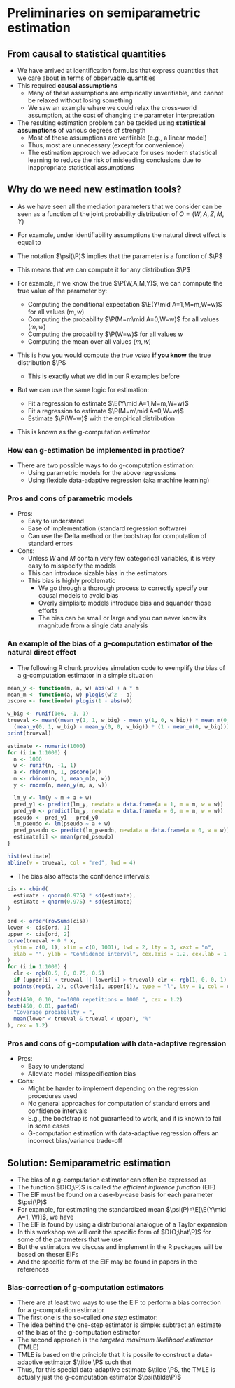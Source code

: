 # Preliminaries on semiparametric estimation

## From causal to statistical quantities

- We have arrived at identification formulas that express quantities that we care about in terms of observable quantities
- This required **causal assumptions**
  - Many of these assumptions are empirically unverifiable, and cannot be relaxed without losing something
  - We saw an example where we could relax the cross-world assumption, at the cost of changing the parameter interpretation
- The resulting estimation problem can be tackled using **statistical assumptions** of various degrees of strength
  - Most of these assumptions are verifiable (e.g., a linear model)
  - Thus, most are unnecessary (except for convenience)
  - The estimation approach we advocate for uses modern statistical learning to reduce the risk of misleading conclusions due to inappropriate statistical assumptions
   
## Why do we need new estimation tools?

- As we have seen all the mediation parameters that we consider can be
  seen as a function of the joint probability distribution of $O=(W,A,Z,M,Y)$
- For example, under identifiability assumptions the natural direct effect is
  equal to

  \begin{equation*}
    \psi(\P) =  \E[\E\{\E(Y \mid A=1, M, W) - \E(Y \mid A=0, M, W)\mid A=0,W\}]
  \end{equation*}

- The notation $\psi(\P)$ implies that the parameter is a function of $\P$
- This means that we can compute it for any distribution $\P$
- For example, if we know the true $\P(W,A,M,Y)$, we can comnpute the true value
  of the parameter by:
  - Computing the conditional expectation $\E(Y\mid A=1,M=m,W=w)$ for all values
    $(m,w)$
  - Computing the probability $\P(M=m\mid A=0,W=w)$ for all values $(m,w)$
  - Computing the probability $\P(W=w)$ for all values $w$
  - Computing the mean over all values $(m,w)$
  
- This is how you would compute the _true value_ **if you know** the true
  distribution $\P$
  - This is exactly what we did in our R examples before
- But we can use the same logic for estimation:
  - Fit a regression to estimate $\E(Y\mid A=1,M=m,W=w)$
  - Fit a regression to estimate $\P(M=m\mid A=0,W=w)$
  - Estimate $\P(W=w)$ with the empirical distribution
- This is known as the g-computation estimator 

### How can g-estimation be implemented in practice?

- There are two possible ways to do g-computation estimation:
  - Using parametric models for the above regressions
  - Using flexible data-adaptive regression (aka machine learning)

### Pros and cons of parametric models

- Pros:
  - Easy to understand
  - Ease of implementation (standard regression software)
  - Can use the Delta method or the bootstrap for computation of standard errors

- Cons:
  - Unless $W$ and $M$ contain very few categorical variables, it is very easy
    to misspecify the models
  - This can introduce sizable bias in the estimators
  - This bias is highly problematic
    - We go through a thorough process to correctly specify our causal models to
      avoid bias
    - Overly simplisitc models introduce bias and squander those efforts
    - The bias can be small or large and you can never know its magnitude from a single data
      analysis

### An example of the bias of a g-computation estimator of the natural direct effect

- The following R chunk provides simulation code to exemplify the bias of a g-computation estimator in a simple situation
```r
mean_y <- function(m, a, w) abs(w) + a * m
mean_m <- function(a, w) plogis(w^2 - a)
pscore <- function(w) plogis(1 - abs(w))

w_big <- runif(1e6, -1, 1)
trueval <- mean((mean_y(1, 1, w_big) - mean_y(1, 0, w_big)) * mean_m(0, w_big) +
  (mean_y(0, 1, w_big) - mean_y(0, 0, w_big)) * (1 - mean_m(0, w_big)))
print(trueval)

estimate <- numeric(1000)
for (i in 1:1000) {
  n <- 1000
  w <- runif(n, -1, 1)
  a <- rbinom(n, 1, pscore(w))
  m <- rbinom(n, 1, mean_m(a, w))
  y <- rnorm(n, mean_y(m, a, w))

  lm_y <- lm(y ~ m + a + w)
  pred_y1 <- predict(lm_y, newdata = data.frame(a = 1, m = m, w = w))
  pred_y0 <- predict(lm_y, newdata = data.frame(a = 0, m = m, w = w))
  pseudo <- pred_y1 - pred_y0
  lm_pseudo <- lm(pseudo ~ a + w)
  pred_pseudo <- predict(lm_pseudo, newdata = data.frame(a = 0, w = w))
  estimate[i] <- mean(pred_pseudo)
}

hist(estimate)
abline(v = trueval, col = "red", lwd = 4)
```

- The bias also affects the confidence intervals:

```r
cis <- cbind(
  estimate - qnorm(0.975) * sd(estimate),
  estimate + qnorm(0.975) * sd(estimate)
)

ord <- order(rowSums(cis))
lower <- cis[ord, 1]
upper <- cis[ord, 2]
curve(trueval + 0 * x,
  ylim = c(0, 1), xlim = c(0, 1001), lwd = 2, lty = 3, xaxt = "n",
  xlab = "", ylab = "Confidence interval", cex.axis = 1.2, cex.lab = 1.2
)
for (i in 1:1000) {
  clr <- rgb(0.5, 0, 0.75, 0.5)
  if (upper[i] < trueval || lower[i] > trueval) clr <- rgb(1, 0, 0, 1)
  points(rep(i, 2), c(lower[i], upper[i]), type = "l", lty = 1, col = clr)
}
text(450, 0.10, "n=1000 repetitions = 1000 ", cex = 1.2)
text(450, 0.01, paste0(
  "Coverage probability = ",
  mean(lower < trueval & trueval < upper), "%"
), cex = 1.2)
```

### Pros and cons of g-computation with data-adaptive regression

- Pros:
  - Easy to understand
  - Alleviate model-misspecification bias

- Cons:
  - Might be harder to implement depending on the regression procedures used
  - No general approaches for computation of standard errors and confidence
    intervals
  - E.g., the bootstrap is not guaranteed to work, and it is known to fail in some cases
  - G-computation estimation with data-adaptive regression offers an incorrect
  bias/variance trade-off


## Solution: Semiparametric estimation

- The bias of a g-computation estimator can often be expressed as
  \begin{equation*}
    \psi(\hat\P) - \psi(\P) \approx -\E[D(O;\hat\P)]
  \end{equation*}
- The function $D(O;\P)$ is called _the efficient influence function_ (EIF)
- The EIF must be found on a case-by-case basis for each parameter $\psi(\P)$
- For example, for estimating the standardized mean $\psi(P)=\E[\E(Y\mid A=1,
  W)]$, we have
  \begin{equation*}
    D(O,\hat\P) = \frac{A}{\hat \P(A=1\mid W)}[Y - \hat\E(Y\mid A=1, W)] +
    \hat\E(Y\mid A=1, W) - \psi(\hat\P)
  \end{equation*}
- The EIF is found by using a distributional analogue of a Taylor expansion
- In this workshop we will omit the specific form of $D(O;\hat\P)$ for
  some of the parameters that we use
- But the estimators we discuss and implement in the R packages will be based on
  theser EIFs
- And the specific form of the EIF may be found in papers in the references

### Bias-correction of g-computation estimators

- There are at least two ways to use the EIF to perform a bias correction for a
  g-computation estimator
- The first one is the so-called _one step_ estimator:
  \begin{equation*}
    \psi(\hat \P) + \frac{1}{n}\sum_{i=1}^n D(O;\hat \P_i)
  \end{equation*}
- The idea behind the one-step estimator is simple: subtract an estimate of the
  bias of the g-computation estimator
- The second approach is the _targeted maximum likelihood estimator_ (TMLE)
- TMLE is based on the principle that it is possile to construct a
  data-adaptive estimator $\tilde \P$ such that
  \begin{equation*}
    \frac{1}{n}\sum_{i=1}^n D(O;\tilde \P_i)=0
  \end{equation*}
- Thus, for this special data-adaptive estimate $\tilde \P$, the TMLE is
  actually just the g-computation estimator $\psi(\tilde\P)$

<!--
ID: Nima, could we add here simulation results like the above, but for a TMLE or a one-step?
-->
